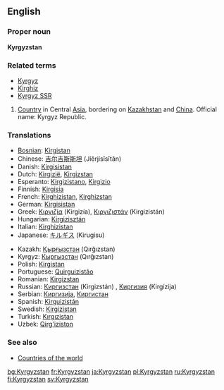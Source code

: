 ==English==
{{wikipedia}}
===Proper noun===
'''Kyrgyzstan'''

===Related terms===
*[[Kyrgyz]]
*[[Kirghiz]]
*[[Kyrgyz SSR]]

# [[Country]] in Central [[Asia]], bordering on [[Kazakhstan]] and [[China]]. Official name: Kyrgyz Republic.

===Translations===
{{top}}
*[[Bosnian]]: [[Kirgistan]] {{m}}
*Chinese: [[吉尔吉斯斯坦]] (Jíěrjísīsītǎn) 
*Danish: [[Kirgisistan]]
*Dutch: [[Kirgizië]], [[Kirgizstan]]
*Esperanto: [[Kirgizistano]], [[Kirgizio]]
*Finnish: [[Kirgisia]]
*French: [[Kirghizistan]], [[Kirghizstan]]
*German: [[Kirgisistan]]
*Greek: [[Κιργιζία]] (Kirgizía), [[Κιργιζιστάν]] (Kirgizistán)
*Hungarian: [[Kirgizisztán]]
*Italian: [[Kirghizistan]]
*Japanese: [[キルギス]] (Kirugisu)
{{mid}}
*Kazakh: [[Қырғызстан]] (Qırğızstan)
*Kyrgyz: [[Кыргызстан]] (Qırğızstan)
*Polish: [[Kirgistan]]
*Portuguese: [[Quirguizistão]]
*Romanian: [[Kirgizstan]] {{n}}
*Russian: [[Киргизстан]] (Kirgizstán) {{m}}, [[Киргизия]] (Kirgízija) {{f}}
*Serbian: [[Киргизија]], [[Киргистан]]
*Spanish: [[Kirguizistán]]
*Swedish: [[Kirgizistan]]
*Turkish: [[Kırgızistan]]
*Uzbek: [[Qirg'iziston]]
{{bottom}}

===See also===
* [[Countries of the world]]

[[bg:Kyrgyzstan]]
[[fr:Kyrgyzstan]]
[[ja:Kyrgyzstan]]
[[pl:Kyrgyzstan]]
[[ru:Kyrgyzstan]]
[[fi:Kyrgyzstan]]
[[sv:Kyrgyzstan]]